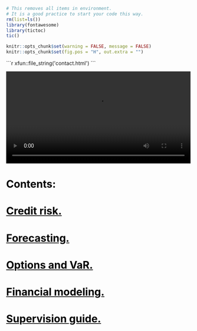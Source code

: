 

```r
# This removes all items in environment. 
# It is a good practice to start your code this way.
rm(list=ls())
library(fontawesome)
library(tictoc)
tic()
```

```r
knitr::opts_chunk$set(warning = FALSE, message = FALSE)
knitr::opts_chunk$set(fig.pos = "H", out.extra = "")
```


````{=html}
```r
xfun::file_string('contact.html')
```
````

![](p25.mp4){.absolute left="0" top="250" height="250" loop="true"}

# <span style="color: black">Contents:</span> {-}

# [<span style="color: black">Credit risk.</span>](https://mlozanoqf.github.io/tutorial_arf/) 
<!-- [`r fa("credit-card", fill = "black")`](https://mlozanoqf.github.io/tutorial_arf/) -->

# [<span style="color: black">Forecasting.</span>](https://mlozanoqf.github.io/tutorial_emf/) 
<!-- [`r fa("chart-line", fill = "black")`](https://mlozanoqf.github.io/tutorial_emf/) -->

# [<span style="color: black">Options and VaR.</span>](https://mlozanoqf.github.io/tutorial_if/) 
<!-- [`r fa("cogs", fill = "black")`](https://mlozanoqf.github.io/tutorial_if/) -->

# [<span style="color: black">Financial modeling.</span>](https://mlozanoqf.github.io/tutorial_pmf/) 
<!-- [`r fa("laptop-code", fill = "black")`](https://mlozanoqf.github.io/tutorial_pmf/) -->

# [<span style="color: black">Supervision guide.</span>](https://mlozanoqf.github.io/supervision/) 
<!-- [`r fa("graduation-cap", fill = "black")`](https://mlozanoqf.github.io/supervision/) -->
